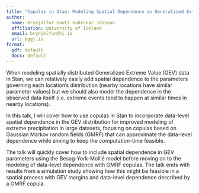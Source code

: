 ```yaml
---
title: "Copulas in Stan: Modeling Spatial Dependence in Generalized Extreme Value Distributions"
author: 
  name: Brynjólfur Gauti Guðrúnar Jónsson
  affiliation: University of Iceland
  email: brynjolfur@hi.is
  url: bggj.is
format: 
  pdf: default
  docx: default
---
```


When modeling spatially distributed Generalized Extreme Value (GEV) data in Stan, we can relatively easily add spatial dependence to the parameters governing each location's distribution (nearby locations have similar parameter values) but we should also model the dependence in the observed data itself (i.e. extreme events tend to happen at similar times in nearby locations). 

In this talk, I will cover how to use copulas in Stan to incorporate data-level spatial dependence in the GEV distribution for improved modeling of extreme precipitation in large datasets, focusing on copulas based on Gaussian Markov random fields (GMRF) that can approximate the data-level dependence while aiming to keep the computation-time feasible.

The talk will quickly cover how to include spatial dependence in GEV parameters using the Besag-York-Mollié model before moving on to the modeling of data-level dependence with GMRF copulas. The talk ends with results from a simulation study showing how this might be feasible in a spatial process with GEV margins and data-level dependence described by a GMRF copula.


